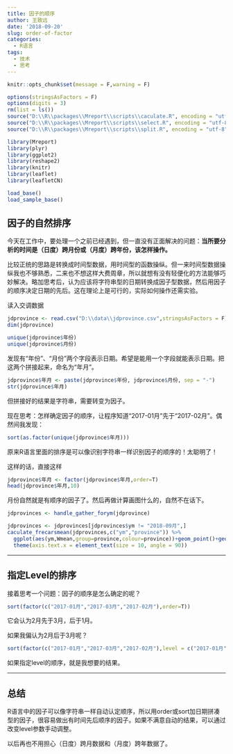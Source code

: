 ```yaml
---
title: 因子的顺序
author: 王致远
date: '2018-09-20'
slug: order-of-factor
categories:
  - R语言
tags:
  - 技术
  - 思考
---
```


```r
knitr::opts_chunk$set(message = F,warning = F)
```

```r
options(stringsAsFactors = F)
options(digits = 3)
rm(list = ls())
source("D:\\R\\packages\\Mreport\\scripts\\caculate.R", encoding = "utf-8")
source("D:\\R\\packages\\Mreport\\scripts\\select.R", encoding = "utf-8")
source("D:\\R\\packages\\Mreport\\scripts\\split.R", encoding = "utf-8")
```

```r
library(Mreport)
library(plyr)
library(ggplot2)
library(reshape2)
library(knitr)
library(leaflet)
library(leafletCN)
```

```r
load_base()
load_sample_base()
```

## 因子的自然排序

今天在工作中，要处理一个之前已经遇到，但一直没有正面解决的问题：**当所要分析的时间是（日度）跨月份或（月度）跨年份，该怎样操作。**

比较正统的思路是转换成时间型数据，用时间型的函数操纵。但一来时间型数据操纵我也不够熟悉，二来也不想这样大费周章，所以就想有没有轻便化的方法能够巧妙解决。略加思考后，认为应该将字符串型的日期转换成因子型数据，然后用因子的顺序决定日期的先后。这在理论上是可行的，实际如何操作还需实验。

读入交调数据

```r
jdprovince <- read.csv("D:\\data\\jdprovince.csv",stringsAsFactors = F)
dim(jdprovince)
```

```r
unique(jdprovince$年份)
unique(jdprovince$月份)
```


发现有“年份”、“月份”两个字段表示日期。希望是能用一个字段就能表示日期。把这两个拼接起来，命名为“年月”。

```r
jdprovince$年月 <- paste(jdprovince$年份, jdprovince$月份, sep = "-")
str(jdprovince$年月)
```

但拼接好的结果是字符串，需要转变为因子。

现在思考：怎样确定因子的顺序，让程序知道“2017-01月”先于“2017-02月”。偶然间我发现：

```r
sort(as.factor(unique(jdprovince$年月)))
```

原来R语言里面的排序是可以像识别字符串一样识别因子的顺序的！太聪明了！

这样的话，直接这样

```r
jdprovince$年月 <- factor(jdprovince$年月,order=T)
head(jdprovince$年月,10)
```

月份自然就是有顺序的因子了。然后再做计算画图什么的，自然不在话下。

```r
jdprovinces <- handle_gather_forym(jdprovince)
```

```r
jdprovinces <- jdprovinces[jdprovinces$ym != "2018-09月",]
caculate_frecarsmean(jdprovinces,c("ym","province")) %>%
  ggplot(aes(ym,Wmean,group=province,colour=province))+geom_point()+geom_line()+
  theme(axis.text.x = element_text(size = 10, angle = 90))
```


-----

## 指定Level的排序

接着思考一个问题：因子的顺序是怎么确定的呢？

```r
sort(factor(c("2017-01月","2017-03月","2017-02月"),order=T))
```

它会认为2月先于3月，后于1月。

如果我偏认为2月后于3月呢？

```r
sort(factor(c("2017-01月","2017-03月","2017-02月"),level = c("2017-01月","2017-03月","2017-02月"),order=T))
```

如果指定level的顺序，就是我想要的结果。

-----

## 总结

R语言中的因子可以像字符串一样自动认定顺序，所以用order或sort加日期拼凑型的因子，很容易做出有时间先后顺序的因子。如果不满意自动的结果，可以通过改变level参数手动调整。

以后再也不用担心（日度）跨月数据和（月度）跨年数据了。